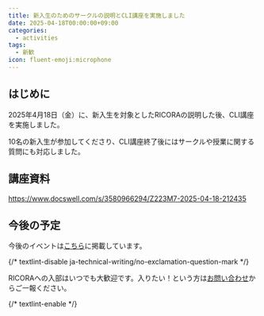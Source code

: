 ```yaml
---
title: 新入生のためのサークルの説明とCLI講座を実施しました
date: 2025-04-18T00:00:00+09:00
categories:
  - activities
tags:
  - 新歓
icon: fluent-emoji:microphone
---
```


## はじめに

2025年4月18日（金）に、新入生を対象としたRICORAの説明した後、CLI講座を実施しました。

10名の新入生が参加してくださり、CLI講座終了後にはサークルや授業に関する質問にも対応しました。

## 講座資料

https://www.docswell.com/s/3580966294/Z223M7-2025-04-18-212435

## 今後の予定

今後のイベントは[こちら](https://alg.tus-ricora.com/posts/welcome-event-2025-schedule/)に掲載しています。

{/* textlint-disable ja-technical-writing/no-exclamation-question-mark */}

RICORAへの入部はいつでも大歓迎です。入りたい！という方は[お問い合わせ](/contact/)からご一報ください。

{/* textlint-enable */}
